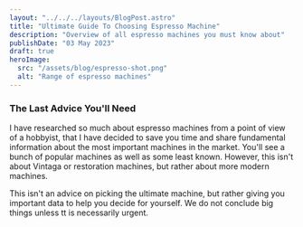 ```yaml
--- 
layout: "../../../layouts/BlogPost.astro" 
title: "Ultimate Guide To Choosing Espresso Machine"
description: "Overview of all espresso machines you must know about"
publishDate: "03 May 2023"
draft: true
heroImage:
  src: "/assets/blog/espresso-shot.png"
  alt: "Range of espresso machines"
---
```


### The Last Advice You'll Need
I have researched so much about espresso machines from a point of view of a hobbyist, that I have decided to save you time and 
share fundamental information about the most important machines in the market. You'll see a bunch of popular machines as well as some least known.
However, this isn't about Vintaga or restoration machines, but rather about more modern machines.

This isn't an advice on picking the ultimate machine, but rather giving you important data to help you decide for yourself.
We do not conclude big things unless tt is necessarily urgent.
